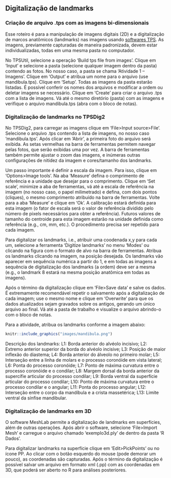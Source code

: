 \clearpage
\newpage

## Digitalização de landmarks

### Criação de arquivo .tps com as imagens bi-dimensionais
Esse roteiro é para a manipulação de imagens digitais (2D) e a digitalização de marcos anatômicos (landmarks) nas imagens usando [softwares TPS](https://www.sbmorphometrics.org/). As imagens, previamente capturadas de maneira padronizada, devem estar individualizadas, todas em uma mesma pasta no computador.

No TPSUtil, selecione a operação ‘Build tps file from images’. Clique em ‘Input’ e selecione a pasta (selecione qualquer imagem dentro da pasta) contendo as fotos. No nosso caso, a pasta se chama ‘Atividade 1 – Imagens’. Clique em ‘Output’ e atribua um nome para o arquivo (use mandibula.tps). Clique em ‘Setup’. Todas as imagens da pasta estarão listadas. É possível conferir os nomes dos arquivos e modificar a ordem ou deletar imagens se necessário. Clique em ‘Create’ para criar o arquivo .tps com a lista de imagens. Vá até o mesmo diretório (pasta) com as imagens e verifique o arquivo mandibula.tps (abra com o bloco de notas).

### Digitalização de landmarks no TPSDig2
No TPSDig2, para carregar as imagens clique em ‘File>Input source>File’. Selecione o arquivo .tps contendo a lista de imagens, no nosso caso ‘mandibula.tps’. Após clicar em ‘Abrir’, a primeira foto do arquivo será exibida. As setas vermelhas na barra de ferramentas permitem navegar pelas fotos, que serão exibidas uma por vez. A barra de ferramentas também permite ajustar o zoom das imagens, e inúmeras outras configurações de nitidez da imagem e cores/tamanho dos landmarks.

Um passo importante é definir a escala da imagem. Para isso, clique em ‘Options>Image tools’. Na aba ‘Measure’ defina o comprimento de referência e a unidade que desejar para o comprimento. Clique em ‘Set scale’, minimize a aba de ferramentas, vá até a escala de referência na imagem (no nosso caso, o papel milimetrado) e defina, com dois pontos (cliques), o mesmo comprimento atribuído na barra de ferramentas. Volte para a aba ‘Measure’ e clique em ‘Ok’. A calibração estará definida para esta imagem (o fator de escala será o valor de referência dividido pelo número de pixels necessários para obter a referência). Futuros valores de tamanho do centroide para esta imagem estarão na unidade definida como referência (e.g., cm, mm, etc.). O procedimento precisa ser repetido para cada imagem.

Para digitalizar os landmarks, i.e., atribuir uma coodenada x,y para cada um, selecione a ferramenta ‘Digitize landmarks’ no menu ‘Modes’ ou clicando na figura com o formato de alvo na barra de ferramentas. Atribua os landmarks clicando na imagem, na posição desejada. Os landmarks vão aparecer em sequência numérica a partir do 1, e em todas as imagens a sequência de digitalização dos landmarks (a ordem) deve ser a mesma (e.g., o landmark 8 estará na mesma posição anatômica em todas as imagens).

Após o término da digitalização clique em ‘File>Save data’ e salve os dados. É extremamente recomendável repetir o salvamento após a digitalização de cada imagem; use o mesmo nome e clique em ‘Overwrite’ para que os dados atualizados sejam gravados sobre os antigos, gerando um único arquivo ao final. Vá até a pasta de trabalho e visualize o arquivo abrindo-o com o bloco de notas.

Para a atividade, atribua os landmarks conforme a imagem abaixo:
```r
knitr::include_graphics("images/mandibula.png")
```

Descrição dos landmarks:
L1: Borda anterior do alvéolo incisivo; L2: Extremo anterior superior da borda do alvéolo incisive; L3: Posição de maior inflexão do diastema; L4: Borda anterior do álveolo no primeiro molar; L5: Interseção entre a linha de molars e o processo coronóide em vista lateral; L6: Ponta do processo coronóide; L7: Ponto de máxima curvatura entre o processo coronóide e o condilar; L8: Margem dorsal da borda anterior da supercífie articular do processo condilar; L9: Borda ventral da superfície articular do processo condilar; L10: Ponto de máxima curvatura entre o processo condilar e o angular; L11: Ponta do processo angular; L12: Interseção entre o corpo da mandíbula e a crista massetérica; L13: Limite ventral da sínfise mandibular.

### Digitalização de landmarks em 3D
O software MeshLab permite a digitalização de landmarks em superfícies, além de outras operações. Após abrir o software, selecione ‘File>Import Mesh’ e carregue o arquivo chamado ‘exemplo3d.ply’ de dentro da pasta ‘R Dados’.

Para digitalizar landmarks na superfície clique em ‘Edit>PickPoints’ ou no ícone PP. Ao clicar com o botão esquerdo do mouse (pode demorar um pouco), as coordenadas são capturadas. Após o término da digitalização é possível salvar um arquivo em formato xml (.pp) com as coordenadas em 3D, que poderá ser aberto no R para análises posteriores.

\newpage